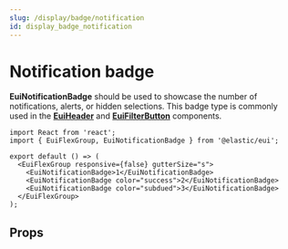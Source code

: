```yaml
---
slug: /display/badge/notification
id: display_badge_notification
---
```


# Notification badge

**EuiNotificationBadge** should be used to showcase the number of notifications, alerts, or hidden selections. This badge type is commonly used in the [**EuiHeader**](/docs/layout/header) and [**EuiFilterButton**](/docs/forms/filter-group) components.

```tsx interactive
import React from 'react';
import { EuiFlexGroup, EuiNotificationBadge } from '@elastic/eui';

export default () => (
  <EuiFlexGroup responsive={false} gutterSize="s">
    <EuiNotificationBadge>1</EuiNotificationBadge>
    <EuiNotificationBadge color="success">2</EuiNotificationBadge>
    <EuiNotificationBadge color="subdued">3</EuiNotificationBadge>
  </EuiFlexGroup>
);
```

## Props


<PropTable definition={docgen.EuiNotificationBadge} />
